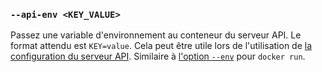 ### `--api-env <KEY_VALUE>`

Passez une variable d'environnement au conteneur du serveur API. Le format attendu est `KEY=value`. Cela peut être utile lors de l'utilisation de [la configuration du serveur API][api config]. Similaire à [l'option `--env`][docker run env] pour `docker run`.

[docker run env]: https://docs.docker.com/reference/cli/docker/container/run/#env

[api config]: /fr/docs/reference/server-config/